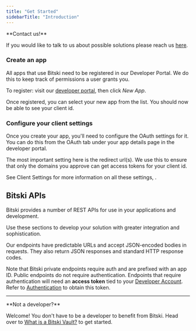 ```yaml
---
title: "Get Started"
sidebarTitle: "Introduction"
---
```


<Note>
**Contact us!**

If you would like to talk to us about possible solutions please reach us
[here](https://bitski.typeform.com/to/ci0VSWXe).

</Note>

### Create an app

All apps that use Bitski need to be registered in our Developer Portal. We do
this to keep track of permissions a user grants you.

To register: visit our [developer portal](https://developer.bitski.com), then
click _New App_.

Once registered, you can select your new app from the list. You should now be
able to see your client id.

### Configure your client settings

Once you create your app, you'll need to configure the OAuth settings for it.
You can do this from the OAuth tab under your app details page in the developer
portal.

The most important setting here is the redirect url(s). We use this to ensure
that only the domains you approve can get access tokens for your client id.

See Client Settings for more information on all these settings, .

## Bitski APIs

Bitski provides a number of REST APIs for use in your applications and
development.

Use these sections to develop your solution with greater integration and
sophistication.

Our endpoints have predictable URLs and accept JSON-encoded bodies in requests.
They also return JSON responses and standard HTTP response codes.

Note that Bitski private endpoints require auth and are prefixed with an app ID.
Public endpoints do not require authentication. Endpoints that require
authentication will need an **access token** tied to your
[Developer Account](https://developer.bitski.com). Refer to
[Authentication](/reference/authentication) to obtain this token.

---

<Info>
**Not a developer?**

Welcome! You don't have to be a developer to benefit from Bitski. Head over to
[What is a Bitski Vault?](/bitski/what-is-a-bitski-vault) to get started.

</Info>
